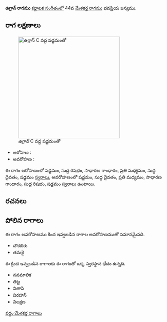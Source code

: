 {{Infobox ragam
	| name          	= ఉగ్రాన్
	| synonym	    	= 
	| mela          	= 
	| chakra        	= 
	| janaka        	= 
	| type          	= ఔదవ
	| arohanam      	= {{svaraC|S|R1|G2|M2|D1|S'}} 
	| avarohanam    	= {{svaraC|S'|D1|M2|G2|R1|S}}
	| jeeva         	=
	| chhaya        	=
	| nyasa         	=
	| vishesha      	= 
	| equivalent  		= 
}}
{{కర్ణాటక సంగీత రాగాలు}}
'''ఉగ్రాన్ రాగము''' [[కర్ణాటక సంగీతం]]లో 44వ [[మేళకర్త రాగము]] భవప్రియ జన్యము. 


==రాగ లక్షణాలు==
[[Image:ugran_kb2wiki.png|thumb|right|316px|''ఉగ్రాన్'' C వద్ద షడ్జమంతో]]

* ఆరోహణ : {{svaraC|S|R1|G2|M2|D1|S'}} 
* అవరోహణ : {{svaraC|S'|D1|M2|G2|R1|S}}

ఈ రాగం ఆరోహణంలో షడ్జమం, సుద్ద  రిషభం, సాధారణ  గాంధారం, ప్రతి మధ్యమం, సుద్ద దైవతం, షడ్జమం [[స్వరాలు]], అవరోహణంలో షడ్జమం, సుద్ద దైవతం, ప్రతి మధ్యమం, సాధారణ  గాంధారం, సుద్ద  రిషభం, షడ్జమం [[స్వరాలు]] ఉంటాయి.

==రచనలు==



==పోలిన రాగాలు==
ఈ రాగం అవరోహణము కింద ఇవ్వబడిన రాగాల అవరోహణముతో సమానమైనది.
* చౌకబిరు
* తమశై

ఈ క్రింద ఇవ్వబడిన రాగాలకు ఈ రాగంతో ఒక్క స్వరస్థాన భేదం ఉన్నది.
* నవమాలిక
*  తిట్ట
* వితాపి
* విరహాన్
* విలక్షణ



[[వర్గం:మేళకర్త రాగాలు]]